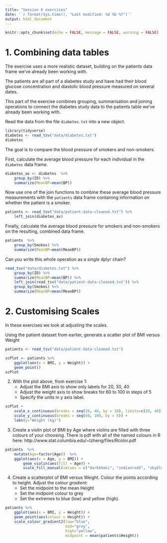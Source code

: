 ```yaml
---
title: "Session 6 exercises"
date: '`r format(Sys.time(), "Last modified: %d %b %Y")`'
output: html_document
---
```


```r
knitr::opts_chunk$set(echo = FALSE, message = FALSE, warning = FALSE)
```

# 1. Combining data tables

The exercise uses a more realistic dataset, building on the patients data frame
we’ve already been working with.

The patients are all part of a diabetes study and have had their blood glucose
concentration and diastolic blood pressure measured on several dates.

This part of the exercise combines grouping, summarisation and joining
operations to connect the diabetes study data to the patients table we've
already been working with.

Read the data from the file `diabetes.txt` into a new object.

```r
library(tidyverse)
diabetes <- read_tsv("data/diabetes.txt")
diabetes
```

The goal is to compare the blood pressure of smokers and non-smokers.

First, calculate the average blood pressure for each individual in the
`diabetes` data frame.

```r
diabetes_av <- diabetes  %>%  
    group_by(ID) %>%  
    summarize(MeanBP=mean(BP))
```

Now use one of the join functions to combine these average blood pressure
measurements with the `patients` data frame containing information on whether
the patient is a smoker.

```r
patients <- read_tsv("data/patient-data-cleaned.txt") %>%  
    left_join(diabetes_av)

```

Finally, calculate the average blood pressure for smokers and non-smokers on
the resulting, combined data frame.

```r
patients  %>%  
    group_by(Smokes) %>%  
    summarize(MeanBP=mean(MeanBP))
```

Can you write this whole operation as a single dplyr chain?

```r
read_tsv("data/diabetes.txt") %>%  
    group_by(ID) %>%  
    summarize(MeanBP=mean(BP)) %>%  
    left_join(read_tsv("data/patient-data-cleaned.txt")) %>%  
    group_by(Smokes) %>%  
    summarize(MeanBP=mean(MeanBP))
```

# 2. Customising Scales


In these exercises we look at adjusting the scales.

Using the patient dataset from earlier, generate a scatter plot of BMI versus
Weight

```r
patients <- read_tsv("data/patient-data-cleaned.txt")

scPlot <- patients %>%  
    ggplot(aes(x = BMI, y = Weight)) + 
    geom_point()
scPlot
```

2. With the plot above, from exercise 1:
    * Adjust the BMI axis to show only labels for 20, 30, 40
    * Adjust the weight axis to show breaks for 60 to 100 in steps of 5 
    * Specify the units in y axis label. 

```r
scPlot +
    scale_x_continuous(breaks = seq(20, 40, by = 10), limits=c(20, 40)) +
    scale_y_continuous(breaks = seq(60, 100, by = 5)) +
    labs(y="Weight (kg)")
```

3. Create a violin plot of BMI by Age where violins are filled with three
   colours of your choosing.  There is pdf with all of the named colours in R
   here:
   http://www.stat.columbia.edu/~tzheng/files/Rcolor.pdf

```r
patients  %>%  
    mutate(Age=factor(Age))  %>%  
    ggplot(aes(x = Age, y = BMI)) +
        geom_violin(aes(fill = Age)) +
        scale_fill_manual(values = c("darkkhaki", "indianred3", "skyblue3"))
```            

4. Create a scatterplot of BMI versus Weight. Colour the points according to
   height. Adjust the colour *gradient*:   
    * Set the midpoint to the mean Height
    * Set the midpoint colour to grey 
    * Set the extremes to blue (low) and yellow (high).

```r
patients %>%  
    ggplot(aes(x = BMI, y = Weight)) + 
    geom_point(aes(colour = Height)) +
    scale_colour_gradient2(low="blue", 
                           mid="grey",
                           high="yellow",
                           midpoint = mean(patients$Height))
```
